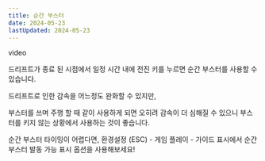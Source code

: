 ```yaml
---
title: 순간 부스터
date: 2024-05-23
lastUpdated: 2024-05-23
---
```


<Division className="mdRatio">video</Division>

드리프트가 종료 된 시점에서 일정 시간 내에 전진 키를 누르면 순간 부스터를 사용할 수 있습니다.
<br/>

드리프트로 인한 감속을 어느정도 완화할 수 있지만,

부스터를 쓰며 주행 할 때 같이 사용하게 되면 오히려 감속이 더 심해질 수 있으니 부스터를 키지 않는 상황에서 사용하는 것이 좋습니다.

<Division className="mdTip">
    <Division className="mdTipText">순간 부스터 타이밍이 어렵다면, 환경설정 (ESC) - 게임 플레이 - 가이드 표시에서 순간 부스터 발동 가능 표시 옵션을 사용해보세요!</Division>
</Division>